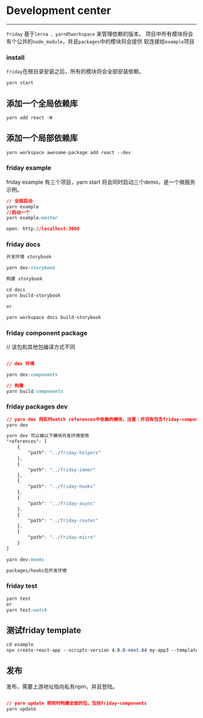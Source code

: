

<Meta title="Development/Development" />


# Development center
---- 

`friday` 基于`lerna 、yarn的workspace` 来管理依赖的版本。 项目中所有模块将会有个公共的`node_module`，并且`packages`中的模块将会提供
软连接给`example`项目

### install

`friday`在根目录安装之后，所有的模块将会全部安装依赖。

```css dark
yarn start

```

## 添加一个全局依赖库
```css dark
yarn add react -W 
```

## 添加一个局部依赖库
```css dark
yarn workspace awesome-package add react --dev
```

### friday example
friday example 有三个项目，yarn start 将会同时启动三个demo，是一个微服务示例。

```css dark 
// 全部启动
yarn example
//启动一个
yarn example:master

open: http://localhost:3000

```

### friday docs 
```css dark
开发环境 storybook

yarn dev:storybook 

构建 storybook

cd docs 
yarn build-storybook

or 

yarn workspace docs build-storybook

```

### friday component package 
// 该包和其他包编译方式不同
```css dark

// dev 环境

yarn dev:components

// 构建
yarn build:components

```

### friday packages dev 
```css dark
// yarn dev 将实时watch references中依赖的模块，注意：并没有包含friday-components
yarn dev 

yarn dev 可以被以下模块开发环境使用
"references": [
	{ 
		"path": "../friday-helpers"
	},
	{
		"path": "../friday-immer"
	},
	{
		"path": "../friday-hooks"
	},
	{
		"path": "../friday-async"
	},
	{
		"path": "../friday-router"
	},
	{
		"path": "../friday-micro"
	}
]

yarn dev:hooks

packages/hooks包开发环境

```

### friday test
```css dark
yarn test 
or 
yarn test:watch

```

##  测试friday template

```css dark
cd example 
npx create-react-app --scripts-version 4.0.0-next.64 my-app3 --template file:../packages/friday-template

```

## 发布 

发布，需要上游地址指向私有npm，并且登陆。

```css dark

// yarn update 将同时构建全部的包，包括friday-components
yarn update

```

